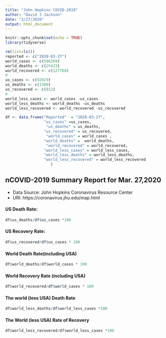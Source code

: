 ```yaml
---
title: "John Hopkins COVID-2019"
author: "David J Jackson"
date: "3/27/2020"
output: html_document
---
```


```r
knitr::opts_chunk$set(echo = TRUE)
library(tidyverse)
```
```r
rm(list=ls())
reported <- c("2020-03-27")
world_cases <- c(566269)
world_deaths <- c(25423)
world_recovered <- c(127768)
#
us_cases <- c(92929)
us_deaths <- c(1380)
us_recovered <- c(812)
#
world_less_cases <- world_cases -us_cases
world_less_deaths <- world_deaths -us_deaths
world_less_recovered <- world_recovered -us_recovered
```
```r
df <- data.frame("Reported"  = "2020-03-27", 
                 "us_cases" =us_cases,
                  "us_deaths" = us_deaths,
                 "us_recovered" = us_recovered,
                  "world_cases" = world_cases ,
                 "world_deaths" =  world_deaths,
                  "world_recovered" = world_recovered,
                 "world_less_cases" = world_less_cases,
                 "world_less_deaths" = world_less_deaths,
                 "world_less_recovered" = world_less_recovered
                    )

```

## nCOVID-2019 Summary Report for Mar. 27,2020
* Data Source: John Hopkins Coronavirus Resource Center
* URl: https://coronavirus.jhu.edu/map.html


#### US Death Rate: 
```r
df$us_deaths/df$us_cases *100
```
#### US Recovery Rate:
```r
df$us_recovered/df$us_cases * 100
```
#### World Death Rate(including USA)
```r
df$world_deaths/df$world_cases * 100
```
#### World Recovery Rate (including USA)
```r
df$world_recovered/df$world_cases * 100
```
#### The world (less USA) Death Rate
```r
df$world_less_deaths/df$world_less_cases *100
```
#### The World (less USA) Rate of Recovery
```r
df$world_less_recovered/df$world_less_cases *100
```